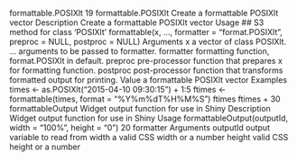 formattable.POSIXlt 19
formattable.POSIXlt Create a formattable POSIXlt vector
Description
Create a formattable POSIXlt vector
Usage
## S3 method for class 'POSIXlt'
formattable(x, ..., formatter = "format.POSIXlt",
preproc = NULL, postproc = NULL)
Arguments
x a vector of class POSIXlt.
... arguments to be passed to formatter.
formatter formatting function, format.POSIXlt in default.
preproc pre-processor function that prepares x for formatting function.
postproc post-processor function that transforms formatted output for printing.
Value
a formattable POSIXlt vector
Examples
times <- as.POSIXlt("2015-04-10 09:30:15") + 1:5
ftimes <- formattable(times, format = "%Y%m%dT%H%M%S")
ftimes
ftimes + 30
formattableOutput Widget output function for use in Shiny
Description
Widget output function for use in Shiny
Usage
formattableOutput(outputId, width = "100%", height = "0")
20 formatter
Arguments
outputId output variable to read from
width a valid CSS width or a number
height valid CSS height or a number
